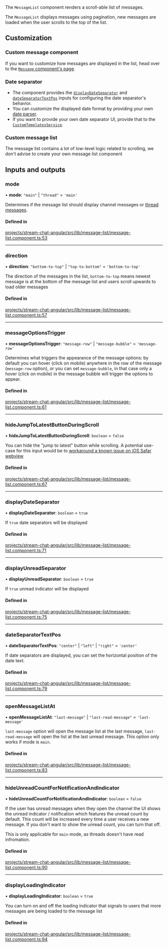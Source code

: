 
The `MessageList` component renders a scroll-able list of messages.

The `MessageList` displays messages using pagination, new messages are loaded when the user scrolls to the top of the list.

## Customization

### Custom message component

If you want to customize how messages are displayed in the list, head over to the [`Message` component's page](../../components/MessageComponent/#customization).

### Date separator

- The component provides the [`displayDateSeparator`](#displaydateseparator) and [`dateSeparatorTextPos`](#dateseparatortextpos) inputs for configuring the date separator's behavior.
- You can customize the displayed date format by providing your own [date parser](../../services/DateParserService/#customdateparser).
- If you want to provide your own date separator UI, provide that to the [`CustomTemplatesService`](../../services/CustomTemplatesService/#dateseparatortemplate).

### Custom message list

The message list contains a lot of low-level logic related to scrolling, we don't advise to create your own message list component

[//]: # "Start of generated content"
## Inputs and outputs 


### mode

• **mode**: ``"main"`` \| ``"thread"`` = `'main'`

Determines if the message list should display channel messages or [thread messages](https://getstream.io/chat/docs/javascript/threads/?language=javascript).

#### Defined in

[projects/stream-chat-angular/src/lib/message-list/message-list.component.ts:53](https://github.com/GetStream/stream-chat-angular/blob/aef2de058ea17e071159887c35ce4c0e2856cb73/projects/stream-chat-angular/src/lib/message-list/message-list.component.ts#L53)

___

### direction

• **direction**: ``"bottom-to-top"`` \| ``"top-to-bottom"`` = `'bottom-to-top'`

The direction of the messages in the list, `bottom-to-top` means newest message is at the bottom of the message list and users scroll upwards to load older messages

#### Defined in

[projects/stream-chat-angular/src/lib/message-list/message-list.component.ts:57](https://github.com/GetStream/stream-chat-angular/blob/aef2de058ea17e071159887c35ce4c0e2856cb73/projects/stream-chat-angular/src/lib/message-list/message-list.component.ts#L57)

___

### messageOptionsTrigger

• **messageOptionsTrigger**: ``"message-row"`` \| ``"message-bubble"`` = `'message-row'`

Determines what triggers the appearance of the message options: by default you can hover (click on mobile) anywhere in the row of the message (`message-row` option), or you can set `message-bubble`, in that case only a hover (click on mobile) in the message bubble will trigger the options to appear.

#### Defined in

[projects/stream-chat-angular/src/lib/message-list/message-list.component.ts:61](https://github.com/GetStream/stream-chat-angular/blob/aef2de058ea17e071159887c35ce4c0e2856cb73/projects/stream-chat-angular/src/lib/message-list/message-list.component.ts#L61)

___

### hideJumpToLatestButtonDuringScroll

• **hideJumpToLatestButtonDuringScroll**: `boolean` = `false`

You can hide the "jump to latest" button while scrolling. A potential use-case for this input would be to [workaround a known issue on iOS Safar webview](https://github.com/GetStream/stream-chat-angular/issues/418)

#### Defined in

[projects/stream-chat-angular/src/lib/message-list/message-list.component.ts:67](https://github.com/GetStream/stream-chat-angular/blob/aef2de058ea17e071159887c35ce4c0e2856cb73/projects/stream-chat-angular/src/lib/message-list/message-list.component.ts#L67)

___

### displayDateSeparator

• **displayDateSeparator**: `boolean` = `true`

If `true` date separators will be displayed

#### Defined in

[projects/stream-chat-angular/src/lib/message-list/message-list.component.ts:71](https://github.com/GetStream/stream-chat-angular/blob/aef2de058ea17e071159887c35ce4c0e2856cb73/projects/stream-chat-angular/src/lib/message-list/message-list.component.ts#L71)

___

### displayUnreadSeparator

• **displayUnreadSeparator**: `boolean` = `true`

If `true` unread indicator will be displayed

#### Defined in

[projects/stream-chat-angular/src/lib/message-list/message-list.component.ts:75](https://github.com/GetStream/stream-chat-angular/blob/aef2de058ea17e071159887c35ce4c0e2856cb73/projects/stream-chat-angular/src/lib/message-list/message-list.component.ts#L75)

___

### dateSeparatorTextPos

• **dateSeparatorTextPos**: ``"center"`` \| ``"left"`` \| ``"right"`` = `'center'`

If date separators are displayed, you can set the horizontal position of the date text.

#### Defined in

[projects/stream-chat-angular/src/lib/message-list/message-list.component.ts:79](https://github.com/GetStream/stream-chat-angular/blob/aef2de058ea17e071159887c35ce4c0e2856cb73/projects/stream-chat-angular/src/lib/message-list/message-list.component.ts#L79)

___

### openMessageListAt

• **openMessageListAt**: ``"last-message"`` \| ``"last-read-message"`` = `'last-message'`

`last-message` option will open the message list at the last message, `last-read-message` will open the list at the last unread message. This option only works if mode is `main`.

#### Defined in

[projects/stream-chat-angular/src/lib/message-list/message-list.component.ts:83](https://github.com/GetStream/stream-chat-angular/blob/aef2de058ea17e071159887c35ce4c0e2856cb73/projects/stream-chat-angular/src/lib/message-list/message-list.component.ts#L83)

___

### hideUnreadCountForNotificationAndIndicator

• **hideUnreadCountForNotificationAndIndicator**: `boolean` = `false`

If the user has unread messages when they open the channel the UI shows the unread indicator / notification which features the unread count by default. This count will be increased every time a user receives a new message. If you don't want to show the unread count, you can turn that off.

This is only applicable for `main` mode, as threads doesn't have read infromation.

#### Defined in

[projects/stream-chat-angular/src/lib/message-list/message-list.component.ts:90](https://github.com/GetStream/stream-chat-angular/blob/aef2de058ea17e071159887c35ce4c0e2856cb73/projects/stream-chat-angular/src/lib/message-list/message-list.component.ts#L90)

___

### displayLoadingIndicator

• **displayLoadingIndicator**: `boolean` = `true`

You can turn on and off the loading indicator that signals to users that more messages are being loaded to the message list

#### Defined in

[projects/stream-chat-angular/src/lib/message-list/message-list.component.ts:94](https://github.com/GetStream/stream-chat-angular/blob/aef2de058ea17e071159887c35ce4c0e2856cb73/projects/stream-chat-angular/src/lib/message-list/message-list.component.ts#L94)

[//]: # "End of generated content"
